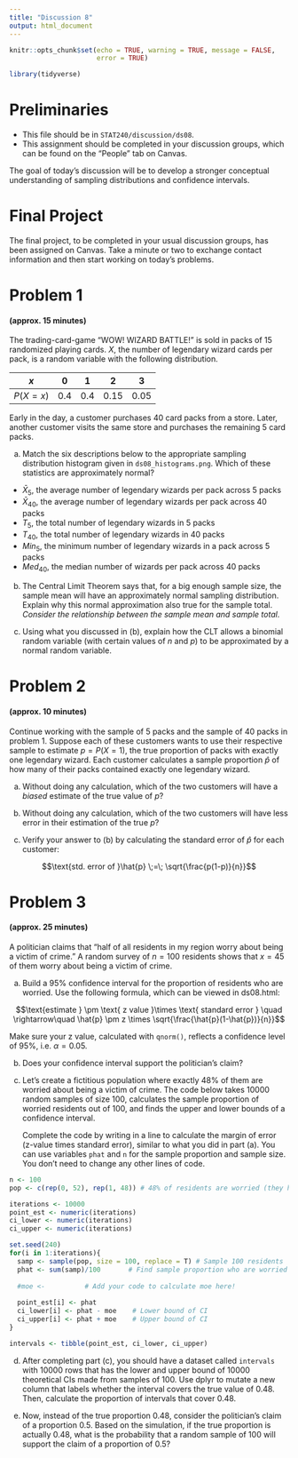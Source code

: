 ```yaml
---
title: "Discussion 8"
output: html_document
---
```


```r
knitr::opts_chunk$set(echo = TRUE, warning = TRUE, message = FALSE,
                      error = TRUE)

library(tidyverse)
```


# Preliminaries

-   This file should be in `STAT240/discussion/ds08`.
-   This assignment should be completed in your discussion groups, which can be found on the "People" tab on Canvas.

The goal of today's discussion will be to develop a stronger conceptual understanding of sampling distributions and confidence intervals.


# Final Project

The final project, to be completed in your usual discussion groups, has been assigned on Canvas.  Take a minute or two to exchange contact information and then start working on today's problems.


# Problem 1
#### (approx. 15 minutes)

The trading-card-game "WOW! WIZARD BATTLE!" is sold in packs of 15 randomized playing cards. $X$, the number of legendary wizard cards per pack, is a random variable with the following distribution.

| $x$        | 0   | 1   | 2    | 3    |
|:----------:|:---:|:---:|:----:|:----:|
| $P(X = x)$ | 0.4 | 0.4 | 0.15 | 0.05 |

Early in the day, a customer purchases 40 card packs from a store.  Later, another customer visits the same store and purchases the remaining 5 card packs.

(a) Match the six descriptions below to the appropriate sampling distribution histogram given in `ds08_histograms.png`.  Which of these statistics are approximately normal?

- $\bar{X}_{5}$, the average number of legendary wizards per pack across 5 packs
- $\bar{X}_{40}$, the average number of legendary wizards per pack across 40 packs
- $T_{5}$, the total number of legendary wizards in 5 packs
- $T_{40}$, the total number of legendary wizards in 40 packs
- $Min_{5}$, the minimum number of legendary wizards in a pack across 5 packs
- $Med_{40}$, the median number of wizards per pack across 40 packs

(b) The Central Limit Theorem says that, for a big enough sample size, the sample mean will have an approximately normal sampling distribution.  Explain why this normal approximation also true for the sample total.  *Consider the relationship between the sample mean and sample total*.

(c) Using what you discussed in (b), explain how the CLT allows a binomial random variable (with certain values of $n$ and $p$) to be approximated by a normal random variable.


# Problem 2
#### (approx. 10 minutes)

Continue working with the sample of 5 packs and the sample of 40 packs in problem 1.  Suppose each of these customers wants to use their respective sample to estimate $p = P(X = 1)$, the true proportion of packs with exactly one legendary wizard.  Each customer calculates a sample proportion $\hat{p}$ of how many of their packs contained exactly one legendary wizard.

(a) Without doing any calculation, which of the two customers will have a *biased* estimate of the true value of $p$?

(b) Without doing any calculation, which of the two customers will have less error in their estimation of the true $p$?

(c) Verify your answer to (b) by calculating the standard error of $\hat{p}$ for each customer:

$$\text{std. error of }\hat{p} \;=\; \sqrt{\frac{p(1-p)}{n}}$$


# Problem 3
#### (approx. 25 minutes)

A politician claims that "half of all residents in my region worry about being a victim of crime." A random survey of $n = 100$ residents shows that $x = 45$ of them worry about being a victim of crime.

(a) Build a 95% confidence interval for the proportion of residents who are worried. Use the following formula, which can be viewed in ds08.html:

$$\text{estimate } \pm \text{ z value }\times \text{ standard error } \quad \rightarrow\quad \hat{p} \pm z \times \sqrt{\frac{\hat{p}(1-\hat{p})}{n}}$$

Make sure your z value, calculated with `qnorm()`, reflects a confidence level of 95%, i.e. $\alpha = 0.05$.

(b) Does your confidence interval support the politician's claim?

(c) Let's create a fictitious population where exactly 48% of them are worried about being a victim of crime. The code below takes 10000 random samples of size 100, calculates the sample proportion of worried residents out of 100, and finds the upper and lower bounds of a confidence interval.

    Complete the code by writing in a line to calculate the margin of error (z-value times standard error), similar to what you did in part (a). You can use variables `phat` and `n` for the sample proportion and sample size. You don't need to change any other lines of code.

```r
n <- 100
pop <- c(rep(0, 52), rep(1, 48)) # 48% of residents are worried (they have value 1)

iterations <- 10000
point_est <- numeric(iterations)
ci_lower <- numeric(iterations)
ci_upper <- numeric(iterations)

set.seed(240)
for(i in 1:iterations){
  samp <- sample(pop, size = 100, replace = T) # Sample 100 residents
  phat <- sum(samp)/100       # Find sample proportion who are worried
  
  #moe <-          # Add your code to calculate moe here!
    
  point_est[i] <- phat
  ci_lower[i] <- phat - moe    # Lower bound of CI
  ci_upper[i] <- phat + moe    # Upper bound of CI
}

intervals <- tibble(point_est, ci_lower, ci_upper)
```

(d) After completing part (c), you should have a dataset called `intervals` with 10000 rows that has the lower and upper bound of 10000 theoretical CIs made from samples of 100. Use dplyr to mutate a new column that labels whether the interval covers the true value of 0.48. Then, calculate the proportion of intervals that cover 0.48.

(e) Now, instead of the true proportion 0.48, consider the politician's claim of a proportion 0.5. Based on the simulation, if the true proportion is actually 0.48, what is the probability that a random sample of 100 will support the claim of a proportion of 0.5?
